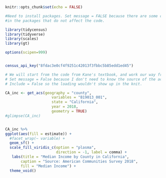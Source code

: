 ```r
knitr::opts_chunk$set(echo = FALSE)
```

```r

#Need to install packages. Set message = FALSE because there are some conflicts
#in the packages that do not affect the code.

library(tidycensus)
library(tidyverse)
library(scales)
library(gt)

options(scipen=999)


census_api_key("8fdac3e0cf4f9251c42013f3fbbc5b85edd1ed45")

```

```r

# We will start from the code from Kane's textbook, and work our way from there.
# Set message = False because I don't need to know the source of the acs data.
# Include = False so the loading wouldn't show up in the knit.

CA_inc <- get_acs(geography = "county", 
                     variables = "B19013_001", 
                     state = "California",
                     year = 2018,
                     geometry = TRUE) 
#glimpse(CA_inc)



```

```r
CA_inc %>%
ggplot(aes(fill = estimate)) +
  #facet_wrap(~ variable) +
  geom_sf() + 
  scale_fill_viridis_c(option = "plasma",
                       direction = -1, label = comma) +
   labs(title = "Median Income by County in California",
       caption = "Source: American Communities Survey 2018",
       fill = "Median Income") +
  theme_void()

```